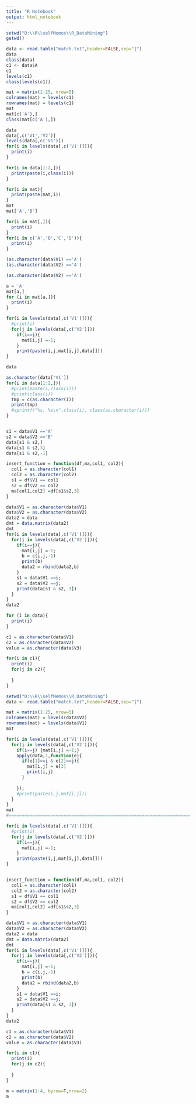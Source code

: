```yaml
---
title: "R Notebook"
output: html_notebook
---
```



```r
setwd("D:\\R\\selfMemos\\R_DataMining")
getwd()

data <- read.table("match.txt",header=FALSE,sep="|")
data
class(data)
c1 <- data$A
c1
levels(c1)
class(levels(c1))

```

```r
mat = matrix(1:25, nrow=5)
colnames(mat) = levels(c1)
rownames(mat) = levels(c1)
mat
mat[c('A'),]
class(mat[c('A'),])
```
```r
data
data[,c('V1','V2')]
levels(data[,c('V1')])
for(i in levels(data[,c('V1')])){
  print(i)
}
```

```r
for(i in data[1:2,]){
  print(paste(i,class(i)))
}
```
```r
for(i in mat){
  print(paste(mat,i))
}
mat
mat['A','B']

for(i in mat[,]){
  print(i)
}
for(i in c('A','B','C','D')){
  print(i)
}

```


```r

(as.character(data$V1) =='A')
(as.character(data$V2) =='A')
```

```r
(as.character(data$V2) =='A')
```
```r

a = 'A'
mat[a,]
for (i in mat[a,]){
  print(i)
}
```
```r
for(i in levels(data[,c('V1')])){
  #print(i)
  for(j in levels(data[,c('V2')]))
    if(i==j){
      mat[i,j] =-1;
    }
    print(paste(i,j,mat[i,j],data[]))
}

data

as.character(data['V1'])
for(i in data[1:2,]){
  #print(paste(i,class(i)))
  #print(class(i))
  tmp = c(as.character(i))
  print(tmp)
  #sprintf("%s, %s\n",class(i), class(as.character(i)))
}


s1 = data$V1 =='A'
s2 = data$V2 =='B'
data[s1 & s2,]
data[s1 & s2,3]
data[s1 & s2,-1]
```
```r
insert_function = function(df,ma,col1, col2){
  col1 = as.character(col1)
  col2 = as.character(col2)
  s1 = df$V1 == col1
  s2 = df$V2 == col2
  ma[col1,col2] =df[s1&s2,3] 
}

data$V1 = as.character(data$V1)
data$V2 = as.character(data$V2)
data2 = data
dmt = data.matrix(data2)
dmt
for(i in levels(data[,c('V1')])){
  for(j in levels(data[,c('V2')])){
    if(i==j){
      mat[i,j] =-1;
      b = c(i,j,-1)
      print(b)
      data2 = rbind(data2,b)
    }
    s1 = data$V1 ==i;
    s2 = data$V2 ==j;
    print(data[s1 & s2, 3])
  }
}
data2

```


```r
for (i in data){
  print(i)
}
```

```r
c1 = as.character(data$V1)
c2 = as.character(data$V2)
value = as.character(data$V3)

for(i in c1){
  print(i)
  for(j in c2){
    
  }
}

```


```r
setwd("D:\\R\\selfMemos\\R_DataMining")
data <- read.table("match.txt",header=FALSE,sep="|")

mat = matrix(1:25, nrow=5)
colnames(mat) = levels(data$V2)
rownames(mat) = levels(data$V1)
mat

for(i in levels(data[,c('V1')])){
  for(j in levels(data[,c('V2')])){
    if(i==j) {mat[i,j] =-1;}
    apply(data,1,function(e){
      if(e[1]==i & e[2]==j){
        mat[i,j] = e[3]
        print(i,j)
      }
      
    });
    #print(paste(i,j,mat[i,j]))
  }
}
mat
#====================================================================================

for(i in levels(data[,c('V1')])){
  #print(i)
  for(j in levels(data[,c('V2')]))
    if(i==j){
      mat[i,j] =-1;
    }
    print(paste(i,j,mat[i,j],data[]))
}


insert_function = function(df,ma,col1, col2){
  col1 = as.character(col1)
  col2 = as.character(col2)
  s1 = df$V1 == col1
  s2 = df$V2 == col2
  ma[col1,col2] =df[s1&s2,3] 
}

data$V1 = as.character(data$V1)
data$V2 = as.character(data$V2)
data2 = data
dmt = data.matrix(data2)
dmt
for(i in levels(data[,c('V1')])){
  for(j in levels(data[,c('V2')])){
    if(i==j){
      mat[i,j] =-1;
      b = c(i,j,-1)
      print(b)
      data2 = rbind(data2,b)
    }
    s1 = data$V1 ==i;
    s2 = data$V2 ==j;
    print(data[s1 & s2, 3])
  }
}
data2

c1 = as.character(data$V1)
c2 = as.character(data$V2)
value = as.character(data$V3)

for(i in c1){
  print(i)
  for(j in c2){
    
  }
}
```


```r
m = matrix(1:4, byrow=T,nrow=2)
m
```

